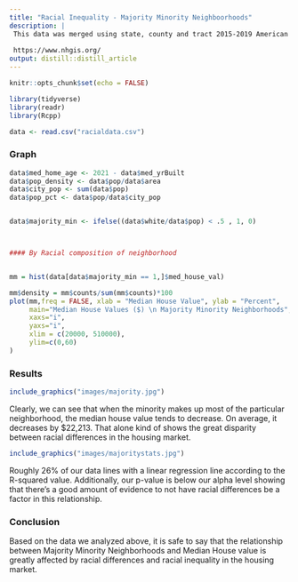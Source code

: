 ```yaml
---
title: "Racial Inequality - Majority Minority Neighboorhoods"
description: |
 This data was merged using state, county and tract 2015-2019 American Community Survey from IPUMS NHGIS
 
 https://www.nhgis.org/
output: distill::distill_article
---
```


```r
knitr::opts_chunk$set(echo = FALSE)

library(tidyverse)
library(readr)
library(Rcpp)

data <- read.csv("racialdata.csv")


```


### Graph

```r
data$med_home_age <- 2021 - data$med_yrBuilt 
data$pop_density <- data$pop/data$area
data$city_pop <- sum(data$pop)
data$pop_pct <- data$pop/data$city_pop


data$majority_min <- ifelse((data$white/data$pop) < .5 , 1, 0)



#### By Racial composition of neighborhood



```


```r
mm = hist(data[data$majority_min == 1,]$med_house_val)

```


```r
mm$density = mm$counts/sum(mm$counts)*100
plot(mm,freq = FALSE, xlab = "Median House Value", ylab = "Percent",
     main="Median House Values ($) \n Majority Minority Neighborhoods", 
     xaxs="i", 
     yaxs="i",
     xlim = c(20000, 510000),
     ylim=c(0,60)
)
```


### Results

```r
include_graphics("images/majority.jpg")
```

Clearly, we can see that when the minority makes up most of the particular neighborhood, the median house value tends to decrease. On average, it decreases by $22,213. That alone kind of shows the great disparity between racial differences in the housing market.

```r
include_graphics("images/majoritystats.jpg")
```

Roughly 26% of our data lines with a linear regression line according to the R-squared value. Additionally, our p-value is below our alpha level showing that there's a good amount of evidence to not have racial differences be a factor in this relationship.


### Conclusion

Based on the data we analyzed above, it is safe to say that the relationship between Majority Minority Neighborhoods and Median House value is greatly affected by racial differences and racial inequality in the housing market. 
